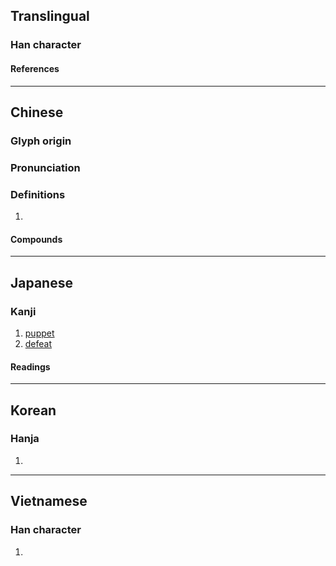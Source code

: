 {{character info}}
==Translingual==

===Han character===
{{Han char|rn=9|rad=人|as=15|sn=17|four=26260|canj=OWWW|ids=⿰亻畾}}

====References====
{{Han ref|kx=0120.160|dkj=01249|dj=0254.140|hdz=10234.060|uh=5121}}

----

==Chinese==
{{zh-forms}}

===Glyph origin===
{{Han etym}}

===Pronunciation===
{{zh-pron
|m=lěi
|c=leoi5
|mn=ml:lúi/qz:lér/tw,xm,zz:lé
|mn_note=lúi - literary; lér/lé - 禮 is used more in the Mainland
|mc=y
|oc=y
|cat=
}}

===Definitions===
{{zh-hanzi}}

# {{zh-only|傀儡}}

====Compounds====
{{zh-der|傀儡|傀儡家庭|傀儡戲|傀儡政權|懸絲傀儡|文樂傀儡|線抽傀儡|肉傀儡|藥發傀儡|跳傀儡}}

----

==Japanese==

===Kanji===
{{ja-kanji|grade=|rs=人15}}

# [[puppet]]
# [[defeat]]

====Readings====
{{ja-readings
|goon=らい
|kanon=らい
|kun=やぶれる, つかれる
}}

----

==Korean==

===Hanja===
{{ko-hanja|뢰}}

# {{rfdef|ko|sort=人15}}

----

==Vietnamese==

===Han character===
{{vi-readings|reading=[[lỗi]]|rs=人15}}

# {{rfdef|vi|sort=人15}}